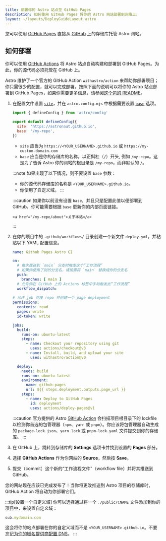 ```yaml
---
title: 部署你的 Astro 站点至 GitHub Pages
description: 如何使用 GitHub Pages 将你的 Astro 网站部署到网络上。
layout: ~/layouts/DeployGuideLayout.astro
---
```


您可以使用 [GitHub Pages](https://pages.github.com/) 直接从 [GitHub](https://github.com/) 上的存储库托管 Astro 网站。

## 如何部署

你可以使用 [GitHub Actions](https://github.com/features/actions) 将 Astro 站点自动构建和部署到 GitHub Pages。为此，你的源代码必须托管在 GitHub 上。

Astro 维护了一个官方的 GitHub Action `withastro/action` 来帮助你部署项目；你只需很少的配置，就可以完成部署。按照下面的说明可以将你的 Astro 站点部署到 GitHub Pages，如果你需要更多信息，请参阅[这个包的 README](https://github.com/withastro/action)。

1. 在配置文件设置 [`site`](/zh-cn/reference/configuration-reference/#site)，并在 `astro.config.mjs` 中根据需要设置 [`base`](/zh-cn/reference/configuration-reference/#base) 选项。

    ```js title="astro.config.mjs" ins={4-5}
    import { defineConfig } from 'astro/config'

    export default defineConfig({
      site: 'https://astronaut.github.io',
      base: '/my-repo',
    })
    ```

    - `site` 应当为 `https://<YOUR_USERNAME>.github.io` 或 `https://my-custom-domain.com`
    - `base` 应当是你的存储库的名称，以正斜杠（`/`）开头, 例如 `/my-repo`。这是为了告诉 Astro 你的网站的根目录是 `/my-repo`，而非默认的 `/`。

    :::note
      如果出现了以下情况，则不要设置 `base` 参数：

    - 你的源代码存储库的名称是 `<YOUR_USERNAME>.github.io`。
    - 你使用了自定义域。
    :::

    :::caution
        如果你以前没有设置 `base`，并且只是配置此值以便部署到 GitHub，你可能需要根据 `base` 更新你的内部页面链接。

    ```astro
    <a href="/my-repo/about">关于本站</a>
    ```

    :::

2. 在你的项目中的 `.github/workflows/` 目录创建一个新文件 `deploy.yml`，并粘贴以下 YAML 配置信息。

    ```yaml title="deploy.yml"
    name: Github Pages Astro CI

    on:
      # 每次推送到 `main` 分支时触发这个“工作流程”
      # 如果你使用了别的分支名，请按需将 `main` 替换成你的分支名
      push:
        branches: [ main ]
      # 允许你在 GitHub 上的 Actions 标签中手动触发此“工作流程”
      workflow_dispatch:
      
    # 允许 job 克隆 repo 并创建一个 page deployment
    permissions:
      contents: read
      pages: write
      id-token: write

    jobs:
      build:
        runs-on: ubuntu-latest
        steps:
          - name: Checkout your repository using git
            uses: actions/checkout@v3
          - name: Install, build, and upload your site
            uses: withastro/action@v0

      deploy:
        needs: build
        runs-on: ubuntu-latest
        environment:
          name: github-pages
          url: ${{ steps.deployment.outputs.page_url }}
        steps:
          - name: Deploy to GitHub Pages
            id: deployment
            uses: actions/deploy-pages@v1
    ```

    :::caution
    官方提供的 Astro [GitHub Action](https://github.com/withastro/action) 会扫描项目根目录下的 lockfile 以检测你首选的包管理器（`npm`、`yarn` 或 `pnpm`）。你应该将包管理器自动生成的 `package-lock.json`、`yarn.lock` 或 `pnpm-lock.yaml` 文件提交到你的存储库。
    :::

3. 在 GitHub 上，跳转到存储库的 **Settings** 选项卡并找到设置的 **Pages** 部分。

4. 选择 **GitHub Actions** 作为你网站的 **Source**，然后按 **Save**。

5. 提交（commit）这个新的“工作流程文件”（workflow file）并将其推送到 GitHub。

您的网站现在应该已完成发布了！当你将更改推送到 Astro 项目的存储库时，GitHub Action 将自动为你部署它们。

:::tip[设置一个自定义域]
你可以选择通过将一个 `./public/CNAME` 文件添加到你的项目中，来设置自定义域：

```js title="public/CNAME"
sub.mydomain.com
```

这会将你的站点部署在你的自定义域而不是 `<YOUR_USERNAME>.github.io`。不要忘记[为你的域名提供商配置 DNS](https://docs.github.com/cn/pages/configuring-a-custom-domain-for-your-github-pages-site/managing-a-custom-domain-for-your-github-pages-site#configuring-a-subdomain)。
:::
